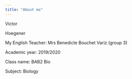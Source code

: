 ```yaml
---
title: "About me"
---
```

Victor

Hoegener

My English Teacher: Mrs Benedicte Bouchet Variz (group 3)

Academic year: 2019/2020

Class name: BAB2 Bio

Subject: Biology

